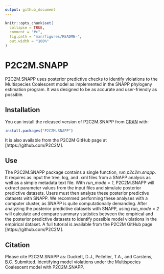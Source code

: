 ```yaml
---
output: github_document
---
```


<!-- README.md is generated from README.Rmd. Please edit that file -->

```r
knitr::opts_chunk$set(
  collapse = TRUE,
  comment = "#>",
  fig.path = "man/figures/README-",
  out.width = "100%"
)
```
# P2C2M.SNAPP

P2C2M.SNAPP uses posterior predictive checks to identify violations to the Multispecies Coalescent model as implemented in the SNAPP phylogeny estimation program. It was designed to be as accurate and user-friendly as possible.

## Installation

You can install the released version of P2C2M.SNAPP from [CRAN](https://CRAN.R-project.org) with:

``` r
install.packages("P2C2M.SNAPP")
```

It is also available from the P2C2M GitHub page at [https://github.com/P2C2M].

## Use
The P2C2M.SNAPP package contains a single function, *run.p2c2m.snapp*. It requires as input the tree, log, and .xml files from a SNAPP analysis as well as a simple metadata text file. With *run_mode = 1*, P2C2M.SNAPP will extract parameter values from the input files and simulate posterior predictive datasets. Users must then analyze these posterior predictive datasets with SNAPP. We recommed performing these analyses with a computer cluster, as SNAPP is quite computationally demanding. After analyzing the posterior predictive datasets with SNAPP, using *run_mode = 2* will calculate and compare summary statistics between the empirical and the posterior predictive datasets to identify possible model violations in the empirical dataset. A full tutorial is available from the P2C2M GitHub page [https://github.com/P2C2M].

## Citation
Please cite P2C2M.SNAPP as: Duckett, D.J., Pelletier, T.A., and Carstens, B.C. Submitted. Identifying model violations under the Multispecies Coalescent model with P2C2M.SNAPP.
